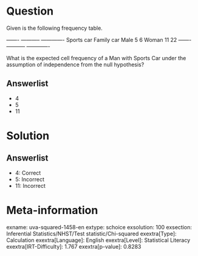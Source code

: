 Question
========

Given is the following frequency table.

  ------- ----------- ------------- Sports car Family car Male 5 6 Woman 11 22 ------- ----------- -------------

What is the expected cell frequency of a Man with Sports Car under the assumption of independence from the null hypothesis?

Answerlist
----------

* 4
* 5
* 11

Solution
========

Answerlist
----------

* 4: Correct
* 5: Incorrect
* 11: Incorrect

Meta-information
================
exname: uva-squared-1458-en
extype: schoice
exsolution: 100
exsection: Inferential Statistics/NHST/Test statistic/Chi-squared
exextra[Type]: Calculation
exextra[Language]: English
exextra[Level]: Statistical Literacy
exextra[IRT-Difficulty]: 1.767
exextra[p-value]: 0.8283
